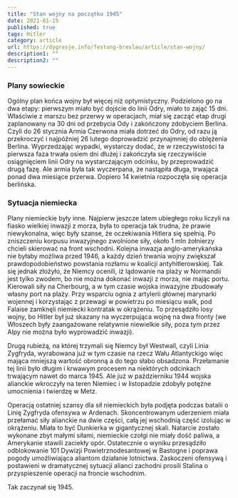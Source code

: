 ```yaml
---
title: "Stan wojny na początku 1945"
date: 2021-01-15
published: true
tags: Hitler
category: article
url: https://dygresje.info/festung-breslau/article/stan-wojny/
description1: ""
description2: ""
---
```


### Plany sowieckie

Ogólny plan końca wojny był więcej niż optymistyczny. Podzielono go na dwa etapy: pierwszym miało być dojście do linii Odry, miało to zająć 15 dni. Właściwie z marszu bez przerwy w operacjach, miał się zacząć etap drugi zaplanowany na 30 dni od przebycia Ody i zakończony zdobyciem Berlina. Czyli do 26 stycznia Armia Czerwona miała dotrzeć do Odry, od razu ją przekroczyć i najpóźniej 26 lutego doprowadzić przynajmniej do oblężenia Berlina. Wyprzedzając wypadki, wystarczy dodać, że w rzeczywistości ta pierwsza faza trwała osiem dni dłużej i zakończyła się rzeczywiście osiągnięciem linii Odry na wystarczającym odcinku, by przeprowadzić drugą fazę. Ale armia była tak wyczerpana, że nastąpiła długa, trwająca ponad dwa miesiące przerwa. Dopiero 14 kwietnia rozpoczęła się operacja berlińska.

### Sytuacja niemiecka

Plany niemieckie były inne. Najpierw jeszcze latem ubiegłego roku liczyli na fiasko wielkiej inwazji z morza, była to operacja tak trudna, że prawie niewykonalna, więc były szanse, że oczekiwania Hitlera się spełnią. Po zniszczeniu korpusu inwazyjnego zwolnione siły, około 1 mln żołnierzy chcieli skierować na front wschodni. Kolejna inwazja anglo-amerykańska nie byłaby możliwa przed 1946, a każdy dzień trwania wojny zwiększał prawdopodobieństwo powstania rozłamu w koalicji antyhitlerowskiej. Tak się jednak złożyło, że Niemcy ocenili, iż lądowanie na plaży w Normandii jest tylko zwodem, bo nie można dokonać inwazji z morza, nie mając portu. Kierowali siły na Cherbourg, a w tym czasie wojska inwazyjne zbudowały własny port na plaży. Przy wsparciu ognia z artylerii głównej marynarki wojennej i korzystając z przewagi w powietrzu po miesiącu walk, pod Falaise zamknęli niemiecki kontratak w okrążeniu. To przesądziło losy wojny, bo Hitler był już skazany na wyczerpująca wojnę na dwa fronty (we Włoszech były zaangażowane relatywnie niewielkie siły, poza tym przez Alpy nie można było wyprowadzić inwazji).

Drugą rubieżą, na której trzymali się Niemcy był Westwall, czyli Linia Zygfryda, wyrabowana już w tym czasie na rzecz Wału Atlantyckigo więc mająca mniejszą wartość obronną a do tego słabo obsadzona. Przełamanie tej linii było długim i krwawym procesem na niektórych odcinkach trwającym nawet do marca 1945. Ale już w październiku 1944 wojska alianckie wkroczyły na teren Niemiec i w listopadzie zdobyły potężne umocnienia i twierdzę w Metz.

Operacją ostatniej szansy dla sił niemieckich była podjęta podczas batalii o Linię Zygfryda ofensywa w Ardenach. Skoncentrowanym uderzeniem miała przełamać siły alianckie na dwie części, całą jej wschodnią część izolując w okrążeniu. Miała to być Dunkierka w gigantycznej skali. Natarcie zostało wykonane zbyt małymi siłami, niemieckie czołgi nie miały dość paliwa, a Amerykanie stawili zaciekły opór. Ostatecznie o wyniku przesądziło odblokowanie 101 Dywizji Powietrznodesantowej w Bastogne i poprawa pogody umożliwiająca aliantom działanie lotnictwa. Zaskoczeni ofensywą i postawieni w dramatycznej sytuacji alianci zachodni prosili Stalina o przyspieszenie operacji na froncie wschodnim.

Tak zaczynał się 1945.